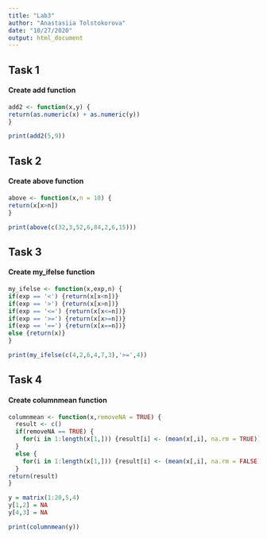 ```yaml
---
title: "Lab3"
author: "Anastasiia Tolstokorova"
date: "10/27/2020"
output: html_document
---
```

## Task 1

#### Create add function

```r
add2 <- function(x,y) { 
return(as.numeric(x) + as.numeric(y))  
}

print(add2(5,9))

```
## Task 2

#### Create above function

```r

above <- function(x,n = 10) { 
return(x[x>n])  
}

print(above(c(32,3,52,6,84,2,6,15)))
```

## Task 3

#### Create my_ifelse function

```r
my_ifelse <- function(x,exp,n) { 
if(exp == '<') {return(x[x<n])}
if(exp == '>') {return(x[x>n])}
if(exp == '<=') {return(x[x<=n])}
if(exp == '>=') {return(x[x>=n])}
if(exp == '==') {return(x[x==n])}
else {return(x)}
}

print(my_ifelse(c(4,2,6,4,7,3),'>=',4))

```
## Task 4

#### Create columnmean function

```r
columnmean <- function(x,removeNA = TRUE) { 
  result <- c()
  if(removeNA == TRUE) {
    for(i in 1:length(x[1,])) {result[i] <- (mean(x[,i], na.rm = TRUE))}
  }
  else {
    for(i in 1:length(x[1,])) {result[i] <- (mean(x[,i], na.rm = FALSE))}
  }
return(result)
}

y = matrix(1:20,5,4)
y[1,2] = NA
y[4,3] = NA

print(columnmean(y))

```
